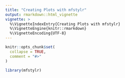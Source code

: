 ```yaml
---
title: "Creating Plots with mfstylr"
output: rmarkdown::html_vignette
vignette: >
  %\VignetteIndexEntry{Creating Plots with mfstylr}
  %\VignetteEngine{knitr::rmarkdown}
  %\VignetteEncoding{UTF-8}
---
```


```r
knitr::opts_chunk$set(
  collapse = TRUE,
  comment = "#>"
)
```

```r
library(mfstylr)
```
